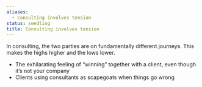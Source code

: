 ```yaml
---
aliases:
  - Consulting involves tension
status: seedling
title: Consulting involves tension
---
```

In consulting, the two parties are on fundamentally different journeys. This makes the highs higher and the lows lower.

- The exhilarating feeling of “winning” together with a client, even though it’s not your company
- Clients using consultants as scapegoats when things go wrong
